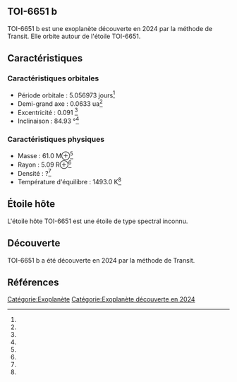 == TOI-6651 b ==

{{Infobox Exoplanète
| nom = TOI-6651 b
| image = 
| légende = 
| étoile = TOI-6651
| constellation = 
| ascension_droite = 
| déclinaison = 
| distance = ?
| type_spectral = ?
| masse = 61.0 M⊕<ref></ref>
| rayon = 5.09 R⊕<ref></ref>
| densité = ?<ref></ref>
| gravité = ?<ref></ref>
| température = 1493.0 K<ref></ref>
| période = 5.056973 j<ref></ref>
| demi_grand_axe = 0.0633 ua<ref></ref>
| excentricité = 0.091 <ref></ref>
| inclinaison = 84.93 °<ref></ref>
| méthode_découverte = Transit
| date_découverte = 2024
| statut = Confirmée
}}

TOI-6651 b est une exoplanète découverte en 2024 par la méthode de Transit. Elle orbite autour de l'étoile TOI-6651.

== Caractéristiques ==

=== Caractéristiques orbitales ===
* Période orbitale : 5.056973 jours<ref></ref>
* Demi-grand axe : 0.0633 ua<ref></ref>
* Excentricité : 0.091 <ref></ref>
* Inclinaison : 84.93 °<ref></ref>

=== Caractéristiques physiques ===
* Masse : 61.0 M⊕<ref></ref>
* Rayon : 5.09 R⊕<ref></ref>
* Densité : ?<ref></ref>
* Température d'équilibre : 1493.0 K<ref></ref>

== Étoile hôte ==

{{Infobox Étoile
| nom = TOI-6651
| image = 
| légende = 
| constellation = 
| ascension_droite = 
| déclinaison = 
| distance = ?
| type_spectral = ?
| magnitude_absolue = 
| magnitude_apparente = 
| masse = ?<ref></ref>
| rayon = ?<ref></ref>
| température = ?<ref></ref>
| métallicité = ?<ref></ref>
| âge = ?<ref></ref>
}}

L'étoile hôte TOI-6651 est une étoile de type spectral inconnu.

== Découverte ==

TOI-6651 b a été découverte en 2024 par la méthode de Transit.

== Références ==
<references />

[[Catégorie:Exoplanète]]
[[Catégorie:Exoplanète découverte en 2024]]
